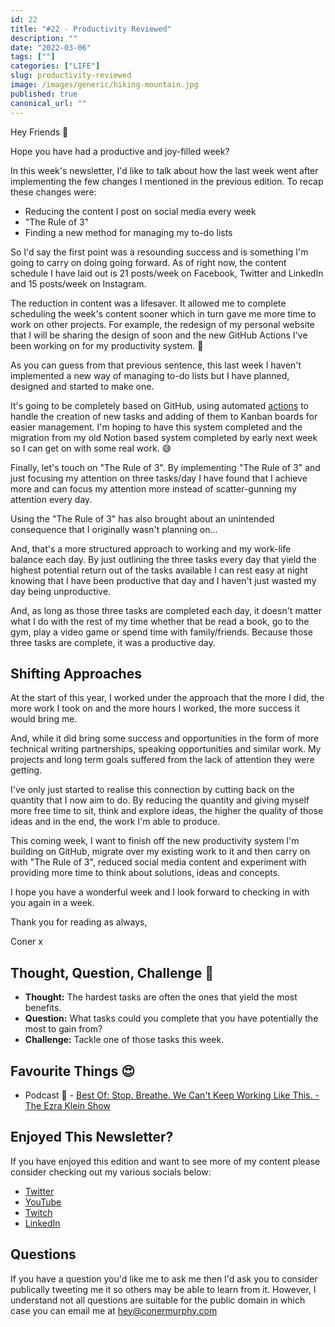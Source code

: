 ```yaml
---
id: 22
title: "#22 - Productivity Reviewed"
description: ""
date: "2022-03-06"
tags: [""]
categories: ["LIFE"]
slug: productivity-reviewed
image: /images/generic/hiking-mountain.jpg
published: true
canonical_url: ""
---
```


Hey Friends 👋

Hope you have had a productive and joy-filled week?

In this week's newsletter, I'd like to talk about how the last week went after implementing the few changes I mentioned in the previous edition. To recap these changes were:

- Reducing the content I post on social media every week
- "The Rule of 3"
- Finding a new method for managing my to-do lists

So I'd say the first point was a resounding success and is something I'm going to carry on doing going forward. As of right now, the content schedule I have laid out is 21 posts/week on Facebook, Twitter and LinkedIn and 15 posts/week on Instagram.

The reduction in content was a lifesaver. It allowed me to complete scheduling the week's content sooner which in turn gave me more time to work on other projects. For example, the redesign of my personal website that I will be sharing the design of soon and the new GitHub Actions I've been working on for my productivity system. 👀

As you can guess from that previous sentence, this last week I haven't implemented a new way of managing to-do lists but I have planned, designed and started to make one.

It's going to be completely based on GitHub, using automated [actions](https://github.com/features/actions) to handle the creation of new tasks and adding of them to Kanban boards for easier management. I'm hoping to have this system completed and the migration from my old Notion based system completed by early next week so I can get on with some real work. 😅

Finally, let's touch on "The Rule of 3". By implementing "The Rule of 3" and just focusing my attention on three tasks/day I have found that I achieve more and can focus my attention more instead of scatter-gunning my attention every day.

Using the "The Rule of 3" has also brought about an unintended consequence that I originally wasn't planning on...

And, that's a more structured approach to working and my work-life balance each day. By just outlining the three tasks every day that yield the highest potential return out of the tasks available I can rest easy at night knowing that I have been productive that day and I haven't just wasted my day being unproductive.

And, as long as those three tasks are completed each day, it doesn't matter what I do with the rest of my time whether that be read a book, go to the gym, play a video game or spend time with family/friends. Because those three tasks are complete, it was a productive day.

## Shifting Approaches

At the start of this year, I worked under the approach that the more I did, the more work I took on and the more hours I worked, the more success it would bring me.

And, while it did bring some success and opportunities in the form of more technical writing partnerships, speaking opportunities and similar work. My projects and long term goals suffered from the lack of attention they were getting.

I've only just started to realise this connection by cutting back on the quantity that I now aim to do. By reducing the quantity and giving myself more free time to sit, think and explore ideas, the higher the quality of those ideas and in the end, the work I'm able to produce.

This coming week, I want to finish off the new productivity system I'm building on GitHub, migrate over my existing work to it and then carry on with "The Rule of 3", reduced social media content and experiment with providing more time to think about solutions, ideas and concepts.

I hope you have a wonderful week and I look forward to checking in with you again in a week.

Thank you for reading as always,

Coner x

## Thought, Question, Challenge 🤔

- **Thought:** The hardest tasks are often the ones that yield the most benefits.
- **Question:** What tasks could you complete that you have potentially the most to gain from?
- **Challenge:** Tackle one of those tasks this week.

## Favourite Things 😍

- Podcast 🎤 - [Best Of: Stop. Breathe. We Can't Keep Working Like This. - The Ezra Klein Show](https://open.spotify.com/episode/2y7jL4Tb9hGIXJvcH7i17R?si=4d8e201f01d643e3)

## Enjoyed This Newsletter?

If you have enjoyed this edition and want to see more of my content please consider checking out my various socials below:

- [Twitter](https://twitter.com/MrConerMurphy/)
- [YouTube](https://www.youtube.com/channel/UCKbxBnz1xuyGAPMCOZQRdVw)
- [Twitch](https://www.twitch.tv/conermurphy)
- [LinkedIn](https://www.linkedin.com/in/coner-murphy/)

## Questions

If you have a question you'd like me to ask me then I'd ask you to consider publically tweeting me it so others may be able to learn from it. However, I understand not all questions are suitable for the public domain in which case you can email me at [hey@conermurphy.com](mailto:hey@conermurphy.com)
